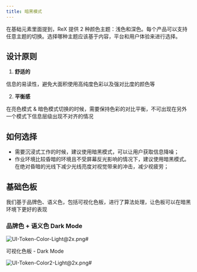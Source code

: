 ```yaml
---
title: 暗黑模式
---
```


在基础元素里面提到，ReX 提供 2 种颜色主题：浅色和深色。每个产品可以支持任意主题的切换。选择哪种主题应该基于内容，平台和用户体验来进行选择。

###

## 设计原则

1.  **舒适的**

信息的易读性，避免大面积使用高纯度色彩以及强对比度的颜色等

2.  **平衡感**

在亮色模式 & 暗色模式切换的时候，需要保持色彩的对比平衡，不可出现在另外一个模式下信息层级出现不对齐的情况

## 如何选择

- 需要沉浸式工作的时候，建议使用暗黑模式，可以让用户获取信息降噪；
- 作业环境比较昏暗的环境且不受屏幕反光影响的情况下，建议使用暗黑模式。在绝对昏暗的光线下减少光线亮度对视觉带来的冲击，减少视疲劳；

## 基础色板

我们基于品牌色、语义色，包括可视化色板，进行了算法处理，让色板可以在暗黑环境下更好的表现

### 品牌色 + 语义色 Dark Mode

![UI-Token-Color-Light@2x.png#](https://hippo-oss.oss-cn-hangzhou.aliyuncs.com/rex/design-images/dark/f936d211.png)

可视化色板 - Dark Mode

![UI-Token-Color2-Light@2x.png#](https://hippo-oss.oss-cn-hangzhou.aliyuncs.com/rex/design-images/dark/d1e05984.png)
